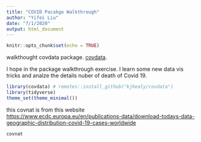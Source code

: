 ```yaml
---
title: "COVID Pacakge Walkthrough"
author: "Yifei Liu"
date: "7/1/2020"
output: html_document
---
```


```r
knitr::opts_chunk$set(echo = TRUE)
```


walkthought covdata package. [covdata](https://kjhealy.github.io/covdata/articles/ecdc-data.html). 

I hope in the package walkthrough exercise. I learn some new data vis tricks and analze the details nuber of death of Covid 19. 

```r

library(covdata) # remotes::install_github("kjhealy/covdata")
library(tidyverse)
theme_set(theme_minimal())

```



this covnat is from this website [https://www.ecdc.europa.eu/en/publications-data/download-todays-data-geographic-distribution-covid-19-cases-worldwide](https://www.ecdc.europa.eu/en/publications-data/download-todays-data-geographic-distribution-covid-19-cases-worldwide)


```r

covnat

```
















